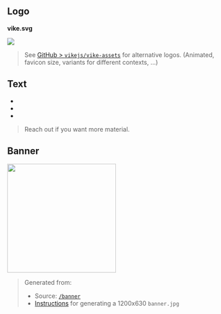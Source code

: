 

## Logo

**vike.svg**

<img src={vikeLogo} height={48} />

> See [GitHub > `vikejs/vike-assets`](https://github.com/vikejs/vike-assets) for alternative logos. (Animated, favicon size, variants for different contexts, ...)


## Text

- <Link href="/" />
- <Link href="/why" />
- <Link href="/nextjs" />

> Reach out if you want more material.


## Banner

<img src="/banner.jpg" height="250" />

> Generated from:
> - Source: <a href="/banner" rel="external">`/banner`</a>
> - [Instructions](https://gist.github.com/brillout/e7d0a5585471c4ea40d43d2caaadafad) for generating a 1200x630 `banner.jpg`
